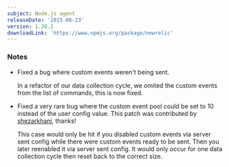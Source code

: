 ```yaml
---
subject: Node.js agent
releaseDate: '2015-06-23'
version: 1.20.2
downloadLink: 'https://www.npmjs.org/package/newrelic'
---
```


### Notes

* Fixed a bug where custom events weren't being sent.

  In a refactor of our data collection cycle, we omited the custom events from the list of commands, this is now fixed.
* Fixed a very rare bug where the custom event pool could be set to 10 instead of the user config value. This patch was contributed by [shezarkhani](https://github.com/shezarkhani), thanks!

  This case would only be hit if you disabled custom events via server sent config while there were custom events ready to be sent. Then you later reenabled it via server sent config. It would only occur for one data collection cycle then reset back to the correct size.
